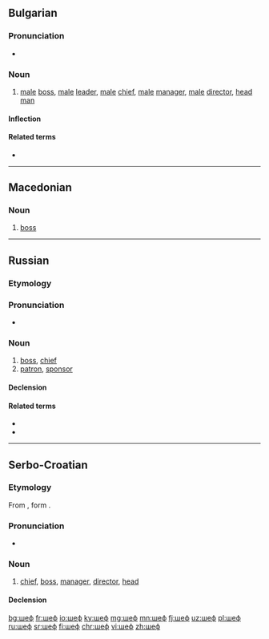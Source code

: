==Bulgarian==

===Pronunciation===
* {{IPA|/ʃɛf/|lang=bg}}

===Noun===
{{bg-noun|g=m|tr=šef}}

# [[male]] [[boss]], [[male]] [[leader]], [[male]] [[chief]], [[male]] [[manager]], [[male]] [[director]], [[head man]]

====Inflection====
{{bg-noun-m-ove}}

====Related terms====
* {{l|bg|шефка|g=f}}

----

==Macedonian==

===Noun===
{{mk-noun|m}}

# [[boss]]

----

==Russian==

===Etymology===
{{bor|ru|fr|chef}}

===Pronunciation===
* {{ru-IPA}}

===Noun===
{{ru-noun+|a=an}}

# [[boss]], [[chief]]
# [[patron]], [[sponsor]]

====Declension====
{{ru-noun-table|a=an}}

====Related terms====
* {{l|ru|шеф-по́вар}}
* {{l|ru|шефство}}

----

==Serbo-Croatian==

===Etymology===
From {{etyl|de|sh}} {{term|Chef|lang=de}}, form {{etyl|fr|sh}} {{term|chef|lang=fr}}.

===Pronunciation===
* {{IPA|/ʃêf/|lang=sh}}

===Noun===
{{sh-noun|g=m|head=ше̏ф|c|šef|šȅf}}

# [[chief]], [[boss]], [[manager]], [[director]], [[head]]

====Declension====
{{sh-decl-noun|sc=Cyrl
|ше̏ф|ше̏фови
|шефа|шефова
|шефу|шефовима
|шефа|шефове
|шефе|шефови
|шефу|шефовима
|шефом|шефовима}}

[[bg:шеф]]
[[fr:шеф]]
[[io:шеф]]
[[ky:шеф]]
[[mg:шеф]]
[[mn:шеф]]
[[fj:шеф]]
[[uz:шеф]]
[[pl:шеф]]
[[ru:шеф]]
[[sr:шеф]]
[[fi:шеф]]
[[chr:шеф]]
[[vi:шеф]]
[[zh:шеф]]